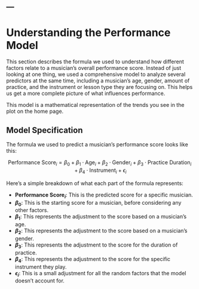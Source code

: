 ---
---

# Understanding the Performance Model

This section describes the formula we used to understand how different factors relate to a musician's overall performance score. Instead of just looking at one thing, we used a comprehensive model to analyze several predictors at the same time, including a musician's age, gender, amount of practice, and the instrument or lesson type they are focusing on. This helps us get a more complete picture of what influences performance.

This model is a mathematical representation of the trends you see in the plot on the home page.

## Model Specification

The formula we used to predict a musician's performance score looks like this:

$$
\text{Performance Score}_i = \beta_0 + \beta_1 \cdot \text{Age}_i + \beta_2 \cdot \text{Gender}_i + \beta_3 \cdot \text{Practice Duration}_i + \beta_4 \cdot \text{Instrument}_i + \epsilon_i
$$

Here's a simple breakdown of what each part of the formula represents:

* **$\text{Performance Score}_i$**: This is the predicted score for a specific musician.
* **$\beta_0$**: This is the starting score for a musician, before considering any other factors.
* **$\beta_1$**: This represents the adjustment to the score based on a musician's age.
* **$\beta_2$**: This represents the adjustment to the score based on a musician's gender.
* **$\beta_3$**: This represents the adjustment to the score for the duration of practice.
* **$\beta_4$**: This represents the adjustment to the score for the specific instrument they play.
* **$\epsilon_i$**: This is a small adjustment for all the random factors that the model doesn't account for.